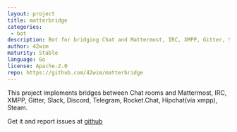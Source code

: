 ```yaml
---
layout: project
title: matterbridge
categories: 
 - bot
description: Bot for bridging Chat and Mattermost, IRC, XMPP, Gitter, Slack, Discord, Telegram, Rocket.Chat, Hipchat(via xmpp), Steam.
author: 42wim
maturity: Stable
language: Go
license: Apache-2.0
repo: https://github.com/42wim/matterbridge
---
```


This project implements bridges between Chat rooms and Mattermost, IRC, XMPP, Gitter, Slack, Discord, Telegram, Rocket.Chat, Hipchat(via xmpp), Steam.

Get it and report issues at [github](https://github.com/42wim/matterbridge)


